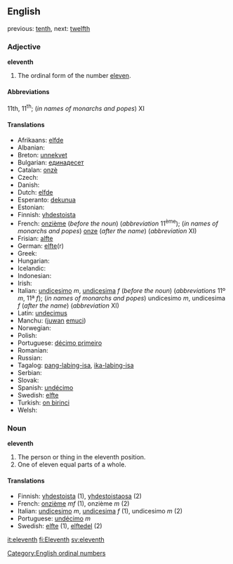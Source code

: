 ==English==

previous: [[tenth]], next: [[twelfth]]

===Adjective===
'''eleventh'''
# The ordinal form of the number [[eleven]].

====Abbreviations====
11th, 11<sup>th</sup>; (''in names of monarchs and popes'') XI

====Translations====

*Afrikaans: [[elfde]]
*Albanian: [[]]
*Breton: [[unnekvet]]
*Bulgarian: [[единадесет]]
*Catalan: [[onzè]]
*Czech: [[]]
*Danish: [[]]
*Dutch: [[elfde]]
*Esperanto: [[dekunua]]
*Estonian: [[]]
*Finnish: [[yhdestoista]]
*French: [[onzième]] (''before the noun'') (''abbreviation'' 11<sup>ème</sup>); (''in names of monarchs and popes'') [[onze]] (''after the name'') (''abbreviation'' XI)
*Frisian: [[alfte]]
*German: [[elfte]](r)
*Greek: [[]]
*Hungarian: [[]]
*Icelandic: [[]]
*Indonesian: [[]]
*Irish: [[]]
*Italian: [[undicesimo]] ''m'', [[undicesima]] ''f'' (''before the noun'') (''abbreviations'' 11º ''m'', 11ª ''f''); (''in names of monarchs and popes'') undicesimo ''m'', undicesima ''f'' (''after the name'') (''abbreviation'' XI)
*Latin: [[undecimus]]
*Manchu: ([[juwan]] [[emuci]])
*Norwegian: [[]]
*Polish: [[]]
*Portuguese: [[décimo primeiro]]
*Romanian: [[]]
*Russian: [[]]
*Tagalog: [[pang-labing-isa]], [[ika-labing-isa]]
*Serbian: [[]]
*Slovak: [[]]
*Spanish: [[undécimo]] 
*Swedish: [[elfte]]
*Turkish: [[on birinci]]
*Welsh: [[]]

===Noun===
'''eleventh'''

#The person or thing in the eleventh position.
#One of eleven equal parts of a whole.

====Translations====

*Finnish: [[yhdestoista]] (1), [[yhdestoistaosa]] (2)
*French: [[onzième]] ''mf'' (1), onzième ''m'' (2)
*Italian: [[undicesimo]] ''m'', [[undicesima]] ''f'' (1), undicesimo ''m'' (2)
*Portuguese: [[undécimo]] ''m''
*Swedish: [[elfte]] (1), [[elftedel]] (2)

[[Category:English ordinal numbers]]

[[it:eleventh]]
[[fi:Eleventh]]
[[sv:eleventh]]
